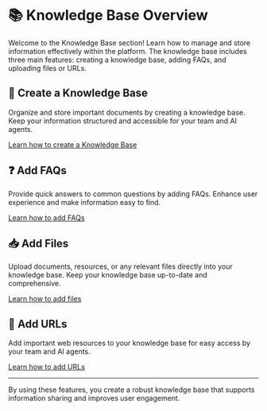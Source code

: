 # 📚 Knowledge Base Overview

Welcome to the Knowledge Base section! Learn how to manage and store information effectively within the platform. The knowledge base includes three main features: creating a knowledge base, adding FAQs, and uploading files or URLs.

## 📁 Create a Knowledge Base
Organize and store important documents by creating a knowledge base. Keep your information structured and accessible for your team and AI agents.

[Learn how to create a Knowledge Base](../knowledge-base/knowledge-base-setup/create-knowledge-base)

## ❓ Add FAQs
Provide quick answers to common questions by adding FAQs. Enhance user experience and make information easy to find.

[Learn how to add FAQs](../knowledge-base/knowledge-base-setup/add-fa-qs)

## 📥 Add Files
Upload documents, resources, or any relevant files directly into your knowledge base. Keep your knowledge base up-to-date and comprehensive.

[Learn how to add files](../knowledge-base/knowledge-base-setup/add-files)

## 🔗 Add URLs
Add important web resources to your knowledge base for easy access by your team and AI agents.

[Learn how to add URLs](../knowledge-base/knowledge-base-setup/add-url)

---

By using these features, you create a robust knowledge base that supports information sharing and improves user engagement.
